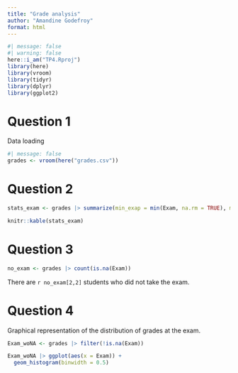 ```yaml
---
title: "Grade analysis"
author: "Amandine Godefroy"
format: html
---
```


```r
#| message: false
#| warning: false
here::i_am("TP4.Rproj")
library(here)
library(vroom)
library(tidyr)
library(dplyr)
library(ggplot2)
```

# Question 1

Data loading
```r
#| message: false
grades <- vroom(here("grades.csv"))
```

# Question 2

```r
stats_exam <- grades |> summarize(min_exap = min(Exam, na.rm = TRUE), max_exam = max(Exam, na.rm = TRUE), avg_exam = mean(Exam, na.rm = TRUE), med_exam = median(Exam, na.rm = TRUE))

knitr::kable(stats_exam)
```

# Question 3

```r
no_exam <- grades |> count(is.na(Exam))
```
There are `r no_exam[2,2]` students who did not take the exam.

# Question 4

Graphical representation of the distribution of grades at the exam.
```r
Exam_woNA <- grades |> filter(!is.na(Exam))

Exam_woNA |> ggplot(aes(x = Exam)) +
  geom_histogram(binwidth = 0.5)
```

